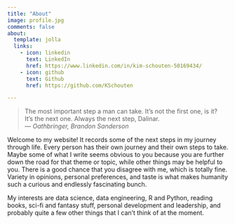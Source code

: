 ```yaml
---
title: "About"
image: profile.jpg
comments: false
about:
  template: jolla
  links:
    - icon: linkedin
      text: LinkedIn
      href: https://www.linkedin.com/in/kim-schouten-50169434/
    - icon: github
      text: Github
      href: https://github.com/KSchouten

---
```


> The most important step a man can take. It's not the first one, is it? <br>It's the next one. Always the next step, Dalinar. <br>&mdash; <cite>Oathbringer, Brandon Sanderson</cite>

Welcome to my website! It records some of the next steps in my journey through life. Every person has their own journey and their own steps to take. Maybe some of what I write seems obvious to you because you are further down the road for that theme or topic, while other things may be helpful to you. There is a good chance that you disagree with me, which is totally fine. Variety in opinions, personal preferences, and taste is what makes humanity such a curious and endlessly fascinating bunch. 

My interests are data science, data engineering, R and Python, reading books, sci-fi and fantasy stuff, personal development and leadership, and probably quite a few other things that I can't think of at the moment.